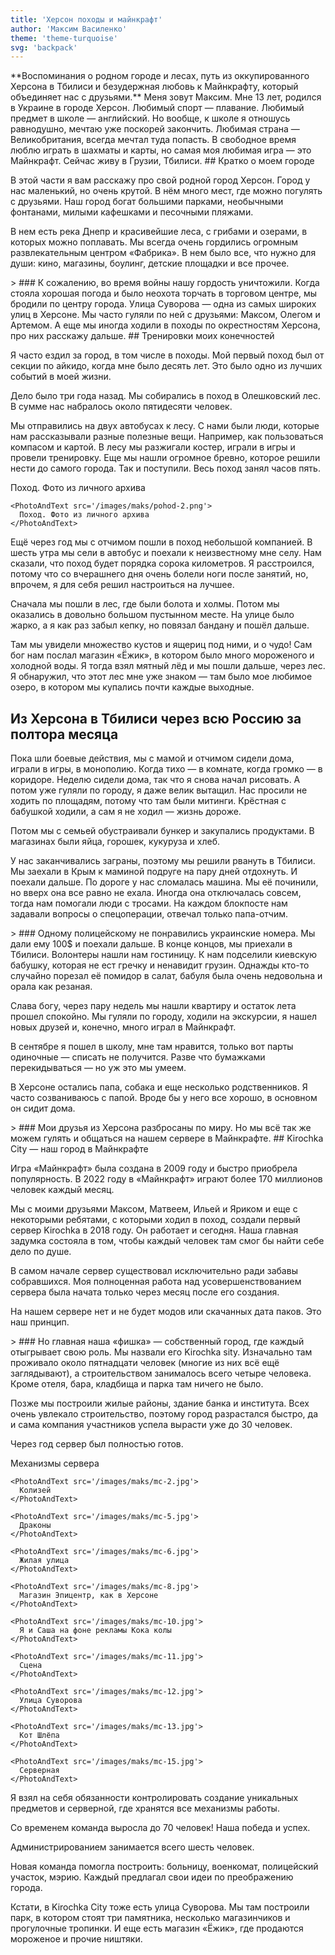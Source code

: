 ```yaml
---
title: 'Херсон походы и майнкрафт'
author: 'Максим Василенко'
theme: 'theme-turquoise'
svg: 'backpack'
---
```


<Heading
  img="/images/maks/maks.jpg"
/>

<Medium>
  **Воспоминания о родном городе и лесах, путь из оккупированного Херсона в Тбилиси и безудержная любовь к Майнкрафту, который объединяет нас с друзьями.**
</Medium>

<HorizontalPhoto src="/images/maks/Vequ.jpg" photoDescription='Я недалеко від озера в Олешках.'>
    Меня зовут Максим. Мне 13 лет, родился в Украине в городе Херсон. Любимый спорт — плавание. Любимый предмет в школе — английский. Но вообще, к школе я отношусь равнодушно, мечтаю уже поскорей закончить. Любимая страна — Великобритания, всегда мечтал туда попасть. В свободное время люблю играть в шахматы и карты, но самая моя любимая игра — это Майнкрафт. Сейчас живу в Грузии, Тбилиси.
</HorizontalPhoto>

<Medium>
  ## Кратко о моем городе

  В этой части я вам расскажу про свой родной город Херсон. Город у нас маленький, но очень крутой. В нём много мест, где можно погулять с друзьями. Наш город богат большими парками, необычными фонтанами, милыми кафешками и песочными пляжами.

  В нем есть река Днепр и красивейшие леса, с грибами и озерами, в которых можно поплавать. Мы всегда очень гордились огромным развлекательным центром «Фабрика». В нем было все, что нужно для души: кино, магазины, боулинг, детские площадки и все прочее.
</Medium>

<Large>
  > ### К сожалению, во время войны нашу гордость уничтожили.
</Large>

<Medium>
  Когда стояла хорошая погода и было неохота торчать в торговом центре, мы бродили по центру города. Улица Суворова — одна из самых широких улиц в Херсоне. Мы часто гуляли по ней с друзьями: Максом, Олегом и Артемом. А еще мы иногда ходили в походы по окрестностям Херсона, про них расскажу дальше.
</Medium>


<Fullpage>
  <PhotoFullPage src='/images/maks/kherson.jpg' text='Моя любимая улица Суворова. Фото взято с https://khers-on.com' />
</Fullpage>

<Medium>
  ## Тренировки моих конечностей

  Я часто ездил за город, в том числе в походы. Мой первый поход был от секции по айкидо, когда мне было десять лет. Это было одно из лучших событий в моей жизни.

  Дело было три года назад. Мы собирались в поход в Олешковский лес. В сумме нас набралось около пятидесяти человек.

  Мы отправились на двух автобусах к лесу. С нами были люди, которые нам рассказывали разные полезные вещи. Например, как пользоваться компасом и картой. В лесу мы разжигали костер, играли в игры и провели тренировку. Еще мы нашли огромное бревно, которое решили нести до самого города. Так и поступили. Весь поход занял часов пять.
</Medium>

<Large>
  <Slider>
    <PhotoAndText src='/images/maks/pohod-1.png'>
      Поход. Фото из личного архива
    </PhotoAndText>

    <PhotoAndText src='/images/maks/pohod-2.png'>
      Поход. Фото из личного архива
    </PhotoAndText>
  </Slider>
</Large>

<Medium>
  Ещё через год мы с отчимом пошли в поход небольшой компанией. В шесть утра мы сели в автобус и поехали к неизвестному мне селу. Нам сказали, что поход будет порядка сорока километров. Я расстроился, потому что со вчерашнего дня очень болели ноги после занятий, но, впрочем, я для себя решил настроиться на лучшее.

  Сначала мы пошли в лес, где были болота и холмы. Потом мы оказались в довольно большом пустынном месте. На улице было жарко, а я как раз забыл кепку, но повязал бандану и пошёл дальше.

  Там мы увидели множество кустов и ящериц под ними, и о чудо! Сам бог нам послал магазин «Ёжик», в котором было много мороженого и холодной воды. Я тогда взял мятный лёд и мы пошли дальше, через лес. Я обнаружил, что этот лес мне уже знаком — там было мое любимое озеро, в котором мы купались почти каждые выходные.

  ## Из Херсона в Тбилиси через всю Россию за полтора месяца

  Пока шли боевые действия, мы с мамой и отчимом сидели дома, играли в игры, в монополию. Когда тихо — в комнате, когда громко — в коридоре. Неделю сидели дома, так что я снова начал рисовать. А потом уже гуляли по городу, я даже велик вытащил. Нас просили не ходить по площадям, потому что там были митинги. Крёстная с бабушкой ходили, а сам я не ходил — жизнь дороже.

  Потом мы с семьей обустраивали бункер и закупались продуктами. В магазинах были яйца, горошек, кукуруза и хлеб.

  У нас заканчивались заграны, поэтому мы решили рвануть в Тбилиси. Мы заехали в Крым к маминой подруге на пару дней отдохнуть. И поехали дальше. По дороге у нас сломалась машина. Мы её починили, но вверх она все равно не ехала. Иногда она отключалась совсем, тогда нам помогали люди с тросами. На каждом блокпосте нам задавали вопросы о спецоперации, отвечал только папа-отчим.
</Medium>

<Large>
  > ### Одному полицейскому не понравились украинские номера. Мы дали ему 100$ и поехали дальше.
</Large>

<Medium>
  В конце концов, мы приехали в Тбилиси. Волонтеры нашли нам гостиницу. К нам подселили киевскую бабушку, которая не ест гречку и ненавидит грузин. Однажды кто-то случайно порезал её помидор в салат, бабуля была очень недовольна и орала как резаная.

  Слава богу, через пару недель мы нашли квартиру и остаток лета прошел спокойно. Мы гуляли по городу, ходили на экскурсии, я нашел новых друзей и, конечно, много играл в Майнкрафт.

  В сентябре я пошел в школу, мне там нравится, только вот парты одиночные — списать не получится. Разве что бумажками перекидываться — но уж это мы умеем.

  В Херсоне остались папа, собака и еще несколько родственников. Я часто созваниваюсь с папой. Вроде бы у него все хорошо, в основном он сидит дома.
</Medium>

<Large>
  > ### Мои друзья из Херсона разбросаны по миру. Но мы всё так же можем гулять и общаться на нашем сервере в Майнкрафте.
</Large>

<Medium>
  ## Kirochka City — наш город в Майнкрафте

  Игра «Майнкрафт» была создана в 2009 году и быстро приобрела популярность. В 2022 году в «Майнкрафт» играют более 170 миллионов человек каждый месяц.

  Мы с моими друзьями Максом, Матвеем, Ильей и Яриком и еще с некоторыми ребятами, с которыми ходил в поход, создали первый сервер Kirochka в 2018 году. Он работает и сегодня. Наша главная задумка состояла в том, чтобы каждый человек там смог бы найти себе дело по душе.

  В самом начале сервер существовал исключительно ради забавы собравшихся. Моя полноценная работа над усовершенствованием сервера была начата только через месяц после его создания.

  На нашем сервере нет и не будет модов или скачанных дата паков. Это наш принцип.
</Medium>

<Large>
  > ### Но главная наша «фишка» — собственный город, где каждый отыгрывает свою роль.
</Large>

<Medium>
  Мы назвали его Kirochka sity. Изначально там проживало около пятнадцати человек (многие из них всё ещё заглядывают), а строительством занималось всего четыре человека. Кроме отеля, бара, кладбища и парка там ничего не было.

  Позже мы построили жилые районы, здание банка и института. Всех очень увлекало строительство, поэтому город разрастался быстро, да и сама компания участников успела вырасти уже до 30 человек.

  Через год сервер был полностью готов.
</Medium>

<Large>
  <Slider>
    <PhotoAndText src='/images/maks/mc-1.jpg'>
      Механизмы сервера
    </PhotoAndText>

    <PhotoAndText src='/images/maks/mc-2.jpg'>
      Колизей
    </PhotoAndText>

    <PhotoAndText src='/images/maks/mc-5.jpg'>
      Драконы
    </PhotoAndText>

    <PhotoAndText src='/images/maks/mc-6.jpg'>
      Жилая улица
    </PhotoAndText>

    <PhotoAndText src='/images/maks/mc-8.jpg'>
      Магазин Эпицентр, как в Херсоне
    </PhotoAndText>

    <PhotoAndText src='/images/maks/mc-10.jpg'>
      Я и Саша на фоне рекламы Кока колы
    </PhotoAndText>

    <PhotoAndText src='/images/maks/mc-11.jpg'>
      Сцена
    </PhotoAndText>

    <PhotoAndText src='/images/maks/mc-12.jpg'>
      Улица Суворова
    </PhotoAndText>

    <PhotoAndText src='/images/maks/mc-13.jpg'>
      Кот Шлёпа
    </PhotoAndText>

    <PhotoAndText src='/images/maks/mc-15.jpg'>
      Серверная
    </PhotoAndText>
  </Slider> 
</Large>

<Medium>
  Я взял на себя обязанности контролировать создание уникальных предметов и серверной, где хранятся все механизмы работы.

  Со временем команда выросла до 70 человек! Наша победа и успех.

  Администрированием занимается всего шесть человек.

  Новая команда помогла построить: больницу, военкомат, полицейский участок, мэрию. Каждый предлагал свои идеи по преображению города.

  Кстати, в Kirochka City тоже есть улица Суворова. Мы там построили парк, в котором стоят три памятника, несколько магазинчиков и прогулочные тропинки. И еще есть магазин «Ёжик», где продаются мороженое и прочие ништяки.
</Medium>


